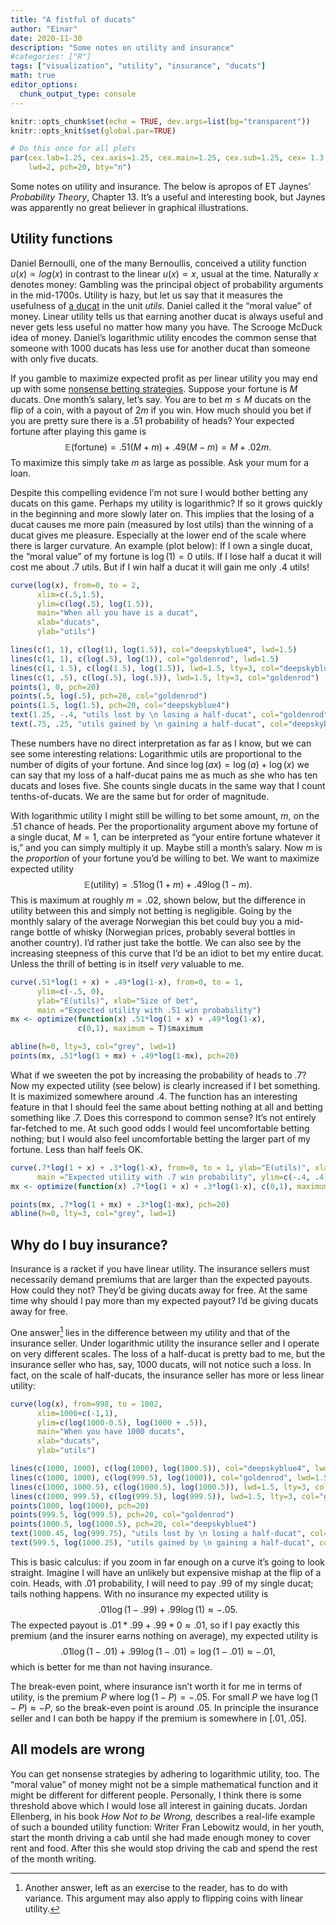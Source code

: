```yaml
---
title: "A fistful of ducats"
author: "Einar"
date: 2020-11-30
description: "Some notes on utility and insurance"
#categories: ["R"]
tags: ["visualization", "utility", "insurance", "ducats"]
math: true
editor_options: 
  chunk_output_type: console
---
```

```r
knitr::opts_chunk$set(echo = TRUE, dev.args=list(bg="transparent"))
knitr::opts_knit$set(global.par=TRUE)
```

```r
# Do this once for all plots
par(cex.lab=1.25, cex.axis=1.25, cex.main=1.25, cex.sub=1.25, cex= 1.3, 
    lwd=2, pch=20, bty="n")
```
Some notes on utility and insurance. The below is apropos of ET Jaynes'
_Probability Theory_, Chapter 13. It's a useful and interesting book, but Jaynes
was apparently no great believer in graphical illustrations.

## Utility functions
Daniel Bernoulli, one of the many Bernoullis, conceived a utility function 
$u(x) \propto log(x)$ in contrast to the linear $u(x) \propto x$, usual at the time. 
Naturally $x$ denotes money: Gambling was the principal object of probability
arguments in the mid-1700s. Utility is hazy, but let us say that it measures the
usefulness of [a ducat](https://en.wikipedia.org/wiki/Ducat) in the unit
_utils_. Daniel called it the "moral value" of money. Linear utility
tells us that earning another ducat is always useful and never gets less useful
no matter how many you have. The Scrooge McDuck idea of money. Daniel's
logarithmic utility encodes the common sense that someone with 1000 ducats has
less use for another ducat than someone with only five ducats.

If you gamble to maximize expected profit as per linear utility you may end up 
with some
[nonsense betting strategies](https://en.wikipedia.org/wiki/St._Petersburg_paradox). 
Suppose your fortune is $M$ ducats. One month's salary, let's say. You are to
bet $m \leq M$ ducats on the flip of a coin, with a payout of $2m$ if you win.
How much should you bet if you are pretty sure there is a $.51$ probability of
heads? Your expected fortune after playing this game is 
$$\mathbb E(\mathrm{fortune}) = .51(M + m) + .49(M - m) = M + .02m.$$
To maximize this simply take $m$ as large as possible. Ask your mum for a loan.

Despite this compelling evidence I'm not sure I would bother betting any
ducats on this game. Perhaps my utility is logarithmic? If so it grows quickly
in the beginning and more slowly later on. This implies that the losing of a
ducat causes me more pain (measured by lost utils) than the winning of a ducat
gives me pleasure. Especially at the lower end of
the scale where there is larger curvature. An example (plot below): If I own a
single ducat, the "moral value" of my fortune is $\log(1) = 0$ utils.  If
I lose half a ducat it will cost me about $.7$ utils. But if I win half a ducat
it will gain me only $.4$ utils!

```r
curve(log(x), from=0, to = 2, 
      xlim=c(.5,1.5),
      ylim=c(log(.5), log(1.5)),
      main="When all you have is a ducat",
      xlab="ducats",
      ylab="utils")

lines(c(1, 1), c(log(1), log(1.5)), col="deepskyblue4", lwd=1.5)
lines(c(1, 1), c(log(.5), log(1)), col="goldenrod", lwd=1.5)
lines(c(1, 1.5), c(log(1.5), log(1.5)), lwd=1.5, lty=3, col="deepskyblue4")
lines(c(1, .5), c(log(.5), log(.5)), lwd=1.5, lty=3, col="goldenrod")
points(1, 0, pch=20)
points(.5, log(.5), pch=20, col="goldenrod")
points(1.5, log(1.5), pch=20, col="deepskyblue4")
text(1.25, -.4, "utils lost by \n losing a half-ducat", col="goldenrod")
text(.75, .25, "utils gained by \n gaining a half-ducat", col="deepskyblue4")
```

These numbers have no direct interpretation as far as I know, but we can see some interesting relations: Logarithmic utils are proportional to the number of digits of your fortune. And since $\log(ax) = \log(a) + \log(x)$ we can say that my loss of a half-ducat pains me as much as she who has ten ducats and loses five. She counts single ducats in the same way that I count tenths-of-ducats. We are the same but for order of magnitude.

With logarithmic utility I might still be willing to bet some amount, $m$, on the $.51$ chance of heads. Per the proportionality argument above my fortune of a single ducat, $M=1$, can be interpreted as "your entire fortune whatever it is," and you can simply multiply it up. Maybe still a month's salary. Now $m$ is the _proportion_ of your fortune you'd be willing to bet. We want to maximize expected utility 
$$\mathbb E(\mathrm{utility}) = .51\log(1 + m) + .49\log(1 - m).$$
This is maximum at roughly $m=.02$, shown below, but the difference in utility between this and simply not betting is negligible. Going by the monthly salary of the average Norwegian this bet could buy you a mid-range bottle of whisky (Norwegian prices, probably several bottles in another country). I'd rather just take the bottle. We can also see by the increasing steepness of this curve that I'd be an idiot to bet my entire ducat. Unless the thrill of betting is in itself _very_ valuable to me.

```r
curve(.51*log(1 + x) + .49*log(1-x), from=0, to = 1, 
      ylim=c(-.5, 0),
      ylab="E(utils)", xlab="Size of bet",
      main ="Expected utility with .51 win probability")
mx <- optimize(function(x) .51*log(1 + x) + .49*log(1-x), 
               c(0,1), maximum = T)$maximum

abline(h=0, lty=3, col="grey", lwd=1)
points(mx, .51*log(1 + mx) + .49*log(1-mx), pch=20)
```

What if we sweeten the pot by increasing the probability of heads to $.7$? Now my expected utility (see below) is clearly increased if I bet something. It is maximized somewhere around $.4$. The function has an interesting feature in that I should feel the same about betting nothing at all and betting something like $.7$. Does this correspond to common sense? It's not entirely far-fetched to me. At such good odds I would feel uncomfortable betting nothing; but I would also feel uncomfortable betting the larger part of my fortune. Less than half feels OK.
```r
curve(.7*log(1 + x) + .3*log(1-x), from=0, to = 1, ylab="E(utils)", xlab="Size of bet",
      main ="Expected utility with .7 win probability", ylim=c(-.4, .4))
mx <- optimize(function(x) .7*log(1 + x) + .3*log(1-x), c(0,1), maximum = T)$maximum

points(mx, .7*log(1 + mx) + .3*log(1-mx), pch=20)
abline(h=0, lty=3, col="grey", lwd=1)
```

## Why do I buy insurance?
Insurance is a racket if you have linear utility. The insurance sellers must
necessarily demand premiums that are larger than the expected payouts. How could
they not? They'd be giving ducats away for free. At the same time why should I
pay more than my expected payout? I'd be giving ducats away for free.

One answer[^1] lies in the difference between my utility and that of the
insurance seller. Under logarithmic utility the insurance seller
and I operate on very different scales. The loss of a half-ducat is pretty bad
to me, but the insurance seller who has, say, 1000 ducats, will not notice such
a loss. In fact, on the scale of half-ducats, the insurance seller has more or
less linear utility:
```r
curve(log(x), from=998, to = 1002, 
      xlim=1000+c(-1,1),
      ylim=c(log(1000-0.5), log(1000 + .5)),
      main="When you have 1000 ducats",
      xlab="ducats",
      ylab="utils")

lines(c(1000, 1000), c(log(1000), log(1000.5)), col="deepskyblue4", lwd=1.5)
lines(c(1000, 1000), c(log(999.5), log(1000)), col="goldenrod", lwd=1.5)
lines(c(1000, 1000.5), c(log(1000.5), log(1000.5)), lwd=1.5, lty=3, col="deepskyblue4")
lines(c(1000, 999.5), c(log(999.5), log(999.5)), lwd=1.5, lty=3, col="goldenrod")
points(1000, log(1000), pch=20)
points(999.5, log(999.5), pch=20, col="goldenrod")
points(1000.5, log(1000.5), pch=20, col="deepskyblue4")
text(1000.45, log(999.75), "utils lost by \n losing a half-ducat", col="goldenrod")
text(999.5, log(1000.25), "utils gained by \n gaining a half-ducat", col="deepskyblue4")
```

This is basic calculus: if you zoom in far enough on a curve it's going to look
straight. Imagine I will have an unlikely but expensive mishap at the
flip of a coin. Heads, with $.01$ probability, I will need to pay $.99$ of my
single ducat; tails nothing happens. With no insurance my expected utility is
$$.01\log(1 - .99) + .99\log(1) \approx -.05.$$ 
The expected payout is $.01*.99 + .99*0 \approx .01$, so if I pay exactly this
premium (and the insurer earns nothing on average), my expected utility is
$$.01\log(1 - .01) + .99\log(1-.01) = \log(1-.01) \approx -.01,$$
which is better for me than not having insurance.

[^1]: Another answer, left as an exercise to the reader, has to do with variance. This argument may also apply to flipping coins with linear utility.

The break-even point, where insurance isn't worth it for me in terms of utility,
is the premium $P$ where $\log(1-P) = -.05$. For small $P$ we have 
$\log(1-P) \approx -P$, so the break-even point is around $.05$. In principle the
insurance seller and I can both be happy if the premium is somewhere in 
$[ .01, .05 ]$.

## All models are wrong
You can get nonsense strategies by adhering to logarithmic utility, too. The
"moral value" of money might not be a simple mathematical function and it might
be different for different people. Personally, I think there is some threshold
above which I would lose all interest in gaining ducats. Jordan Ellenberg, in
his book _How Not to be Wrong,_ describes a real-life example of such a bounded
utility function: Writer Fran Lebowitz would, in her youth, start the month
driving a cab until she had made enough money to cover rent and food. After this
she would stop driving the cab and spend the rest of the month writing.
